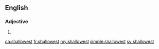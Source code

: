 ==English==

===Adjective===
{{head|en}}

# {{en-superlative of|shallow}}

[[ca:shallowest]]
[[fr:shallowest]]
[[my:shallowest]]
[[simple:shallowest]]
[[sv:shallowest]]